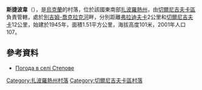 {{coord|47|9|23|N|36|4|27|E|scale:100000|display=title}}

'''斯捷波韋'''（{{lang-uk|Степове}}），是[[烏克蘭|烏克蘭]]的村落，位於該國東南部[[扎波羅熱州|扎波羅熱州]]，由[[切爾尼吉夫卡區|切爾尼吉夫卡區]]負責管轄，處於[[別吉姆-喬克拉克河|別吉姆-喬克拉克河]]畔，分別距離[[弗拉迪夫卡_(切爾尼吉夫卡區)|弗拉迪夫卡]]2公里和[[切爾尼吉夫卡|切爾尼吉夫卡]]12公里，始建於1945年，面積1.51平方公里，海拔高度101米，2001年人口107。

==參考資料==
* [http://weather.in.ua/ua/zaporozhskaja/25233 Погода в селі Степове] {{Wayback|url=http://weather.in.ua/ua/zaporozhskaja/25233 |date=20111220043243 }}

[[Category:扎波羅熱州村落|Category:扎波羅熱州村落]]
[[Category:切爾尼吉夫卡區村落|Category:切爾尼吉夫卡區村落]]


{{Zaporizhia-geo-stub}}
